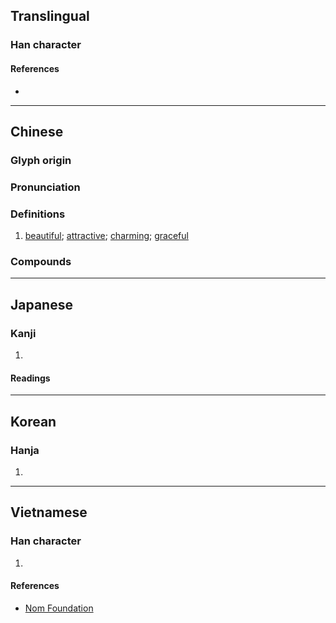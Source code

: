 {{character info}}
==Translingual==

===Han character===
{{Han char|rn=38|rad=女|as=07|sn=10|four=45427|canj=VLWS|ids=⿰女甹}}

====References====
* {{Han ref|kx=0261.360|dkj=06282|dj=0528.160|hdz=21051.100|uh=5A09|ud=23049|bh=AE5C|bd=44636}}

----

==Chinese==
{{zh-forms}}

===Glyph origin===
{{Han etym}}

===Pronunciation===
{{zh-pron
|m=pīng
|c=ping1
|mc=y
|oc=y
|cat=a
}}

===Definitions===
{{zh-hanzi}}

# [[beautiful]]; [[attractive]]; [[charming]]; [[graceful]]

===Compounds===
{{zh-der|娉娉褭褭|嫋嫋娉娉|娉婷}}

----

==Japanese==

===Kanji===
{{ja-kanji|grade=|rs=女07}}

# {{rfdef|ja|sort=女07}}

====Readings====
{{ja-readings
|goon=ひょう
|kanon=へい
|kun=[[とう]] (tou)}}

----

==Korean==

===Hanja===
{{ko-hanja|hangeul=빙|rv=bing|mr=ping}}

# {{rfdef|ko|sort=女07}}

----

==Vietnamese==

===Han character===
{{vi-readings|reading=sính|rs=女07}}

# {{rfdef|vi|sort=女07}}

====References====
* [http://nomfoundation.org/common/nom_details.php?codepoint=5a09 Nom Foundation]